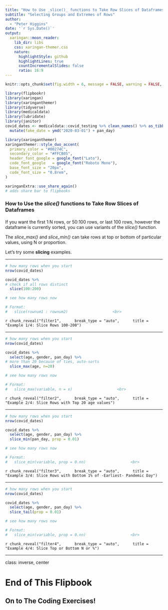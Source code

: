 ```yaml
---
title: "How to Use _slice()_ functions to Take Row Slices of Dataframes"
subtitle: "Selecting Groups and Extremes of Rows"  
author: 
  - "Peter Higgins"
date: '`r Sys.Date()`'
output:
  xaringan::moon_reader:
    lib_dir: libs
    css: xaringan-themer.css
    nature:
      highlightStyle: github
      highlightLines: true
      countIncrementalSlides: false
      ratio: 16:9
---
```


```r
knitr::opts_chunk$set(fig.width = 6, message = FALSE, warning = FALSE, comment = "", cache = FALSE, fig.retina = 3)

library(flipbookr)
library(xaringan)
library(xaringanthemer)
library(tidyverse)
library(medicaldata)
library(lubridate)
library(janitor)
covid_dates <- medicaldata::covid_testing %>% clean_names() %>% as_tibble() %>% 
  mutate(fake_date = ymd("2020-03-01") + pan_day)

```

```r
library(xaringanthemer)
xaringanthemer::style_duo_accent(
  primary_color = "#00274C",
  secondary_color = "#FFCB05",
  header_font_google = google_font("Lato"),
  code_font_google   = google_font("Roboto Mono"),
  base_font_size = "20px",
  code_font_size = "0.8rem",
)
```

```r
xaringanExtra::use_share_again()
# adds share bar to flipbooks
```

### How to Use the _slice()_ functions to Take Row Slices of Dataframes

#### 

If you want the first 1:N rows, or 50:100 rows, or last 100 rows,
however the dataframe is currently sorted,
you can use variants of the _slice()_ function.

The _slice_max()_ and _slice_min()_ can take rows at top or 
bottom of particular values, using N or proportion.

Let's try some **slicing** examples.

---

```r
# how many rows when you start
nrow(covid_dates) 

covid_dates %>% 
# check if all rows distinct
  slice(100:200)

# see how many rows now

# Format:
#   slice(rownum1 : rownum2)                    <br>
```

`r chunk_reveal("filter1", 
    break_type = "auto", 
    title = "Example 1/4: Slice Rows 100-200")`

---

```r
# how many rows when you start
nrow(covid_dates) 

covid_dates %>% 
  select(age, gender, pan_day) %>% 
# more than 20 because of ties, auto-sorts
  slice_max(age, n=20)

# see how many rows now

# Format:
#   slice_max(variable, n = x)                    <br>
```

`r chunk_reveal("filter2", 
    break_type = "auto", 
    title = "Example 2/4: Slice Rows with Top 20 age values")`

---

```r
# how many rows when you start
nrow(covid_dates) 

covid_dates %>% 
  select(age, gender, pan_day) %>% 
  slice_min(pan_day, prop = 0.01)

# see how many rows now

# Format:
#   slice_min(variable, prop = 0.nn)                    <br>
```

`r chunk_reveal("filter3", 
    break_type = "auto", 
    title = "Example 3/4: Slice Rows with Bottom 1% of -Earliest- Pandemic Day")`

---

```r
# how many rows when you start
nrow(covid_dates) 

covid_dates %>% 
  select(age, gender, pan_day) %>% 
  slice_tail(prop = 0.01)

# see how many rows now

# Format:
#   slice_min(variable, prop = 0.nn)                    <br>
```

`r chunk_reveal("filter4", 
    break_type = "auto", 
    title = "Example 4/4: Slice Top or Bottom N or %")`


---
class: inverse, center

# End of This Flipbook

## On to The Coding Exercises!

